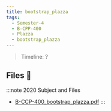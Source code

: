```yaml
---
title: bootstrap_plazza
tags:
  - Semester-4
  - B-CPP-400
  - Plazza
  - bootstrap_plazza
---
```

> Timeline: ?


## Files 📂

:::note 2020 Subject and Files
- [B-CCP-400_bootstrap_plazza.pdf](https://github.com/Studio-17/Epitech-Subjects/raw/main/Semester-4/B-CPP-400/Plazza/bootstrap_plazza/B-CCP-400_bootstrap_plazza.pdf)
:::

